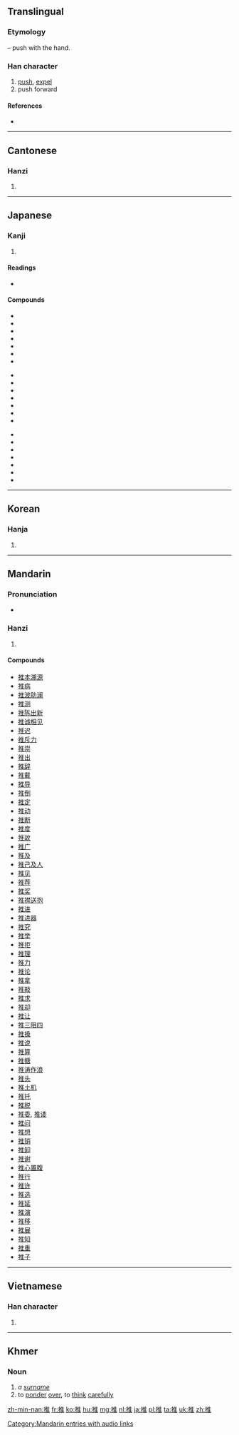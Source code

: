 {{also|稚}}
==Translingual==

===Etymology===
{{Han compound|手|alt1=扌|t1=hand|隹|ls=psc|c1=s|c2=p}} – push with the hand.

===Han character===
{{Han char|rn=64|rad=手|as=08|sn=11|four=5001<sub>4</sub>|canj=手人土 (QOG)|ids=⿰[[扌]][[隹]]}}

# [[push]], [[expel]]
# push forward

====References====
* {{Han ref|kx=0439.080|dkj=12284|dj=0790.010|hdz=31898.070|uh=63A8|ud=25512|bh=B1C0|bd=45504}}

----

==Cantonese==

===Hanzi===
{{yue-hanzi|jyut=|y=teui1}}

# {{defn|lang=yue|sort=手08}}

----

==Japanese==

===Kanji===
{{ja-kanji|grade=6|rs=手08}}

# {{defn|lang=ja|sort=手08}}

====Readings====
* {{ja-readings|on=[[すい]] (sui)|kun=[[おす]] (osu)}}

====Compounds====
{{top3}}
* {{l|ja|sc=Jpan|推移|tr=すいい, suii}}
* {{l|ja|sc=Jpan|推挙|tr=すいきょ, suikyo}}
* {{l|ja|sc=Jpan|推計|tr=すいけい, suikei}}
* {{l|ja|sc=Jpan|推敲|tr=すいこう, suikō}}
* {{l|ja|sc=Jpan|推考|tr=すいこう, suikō}}
* {{l|ja|sc=Jpan|推察|tr=すいさつ, suisatsu}}
* {{l|ja|sc=Jpan|推参|tr=すいさん, suisan}}
{{mid3}}
* {{l|ja|sc=Jpan|推称|tr=すいしょう, suishō}}
* {{l|ja|sc=Jpan|推賞|tr=すいしょう, suishō}}
* {{l|ja|sc=Jpan|推奨|tr=すいしょう, suishō}}
* {{l|ja|sc=Jpan|推進|tr=すいしん, suishin}}
* {{l|ja|sc=Jpan|推薦|tr=すいせん, suisen}}
* {{l|ja|sc=Jpan|推測|tr=すいそく, suisoku}}
* {{l|ja|sc=Jpan|推戴|tr=すいたい, suitai}}
{{mid3}}
* {{l|ja|sc=Jpan|推断|tr=すいだん, suidan}}
* {{l|ja|sc=Jpan|推知|tr=すいち, suichi}}
* {{l|ja|sc=Jpan|推定|tr=すいてい, suitei}}
* {{l|ja|sc=Jpan|推理|tr=すいり, suiri}}
* {{l|ja|sc=Jpan|推量|tr=すいりょう, suiryō}}
* {{l|ja|sc=Jpan|推力|tr=すいりょく, suiryoku}}
* {{l|ja|sc=Jpan|推論|tr=すいろん, suiron}}
{{bottom}}

----

==Korean==

===Hanja===
{{ko-hanja|hangeul=[[추]], [[퇴]]|eumhun=|rv=chu, toe|mr=ch'u, t'oe|y=chwu, thoy}}

# {{defn|lang=ko|sort=手08}}

----

==Mandarin==

===Pronunciation===
* {{audio|zh-tuī.ogg|audio}}

===Hanzi===
{{cmn-hanzi|pin=[[tuī]] ([[tui1]]), [[zé]] ([[ze2]])|wg=t'ui<sup>1</sup>, tse<sup>2</sup>}}

# {{defn|lang=cmn|sort=手08}}

====Compounds====
* [[推本溯源]]
* [[推病]]
* [[推波助澜]]
* [[推测]]
* [[推陈出新]]
* [[推诚相见]]
* [[推迟]]
* [[推斥力]]
* [[推崇]]
* [[推出]]
* [[推辞]]
* [[推戴]]
* [[推导]]
* [[推倒]]
* [[推定]]
* [[推动]]
* [[推断]]
* [[推度]]
* [[推故]]
* [[推广]]
* [[推及]]
* [[推己及人]]
* [[推见]]
* [[推荐]]
* [[推奖]]
* [[推襟送抱]]
* [[推进]]
* [[推进器]]
* [[推究]]
* [[推举]]
* [[推拒]]
* [[推理]]
* [[推力]]
* [[推论]]
* [[推拿]]
* [[推敲]]
* [[推求]]
* [[推却]]
* [[推让]]
* [[推三阻四]]
* [[推搡]]
* [[推说]]
* [[推算]]
* [[推搪]]
* [[推涛作浪]]
* [[推头]]
* [[推土机]]
* [[推托]]
* [[推脱]]
* [[推委]], [[推诿]]
* [[推问]]
* [[推想]]
* [[推销]]
* [[推卸]]
* [[推谢]]
* [[推心置腹]]
* [[推行]]
* [[推许]]
* [[推选]]
* [[推延]]
* [[推演]]
* [[推移]]
* [[推展]]
* [[推知]]
* [[推重]]
* [[推子]]

[[Category:Mandarin entries with audio links]]

----

==Vietnamese==

===Han character===
{{vi-hantu|[[thôi]], [[suy]], [[chui]], [[thoi]], [[thòi]], [[tòi]]|rs=手08}}

# {{defn|lang=vi|sort=手08}}

----

==Khmer==

===Noun===
{{km-noun|tr=ស៊ុយ''suy''}}

# ''a [[surname]]''
# to [[ponder]] [[over]], to [[think]] [[carefully]]

[[zh-min-nan:推]]
[[fr:推]]
[[ko:推]]
[[hu:推]]
[[mg:推]]
[[nl:推]]
[[ja:推]]
[[pl:推]]
[[ta:推]]
[[uk:推]]
[[zh:推]]